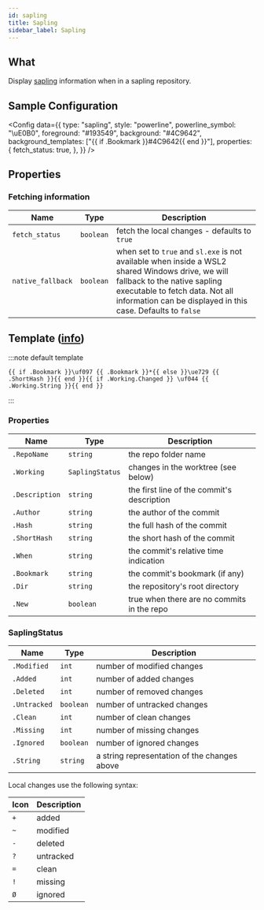 ```yaml
---
id: sapling
title: Sapling
sidebar_label: Sapling
---
```


## What

Display [sapling][sapling] information when in a sapling repository.

## Sample Configuration


<Config
  data={{
    type: "sapling",
    style: "powerline",
    powerline_symbol: "\uE0B0",
    foreground: "#193549",
    background: "#4C9642",
    background_templates: ["{{ if .Bookmark }}#4C9642{{ end }}"],
    properties: {
      fetch_status: true,
    },
  }}
/>

## Properties

### Fetching information

| Name              | Type      | Description                                                                                                                                                                                                                       |
| ----------------- | --------- | --------------------------------------------------------------------------------------------------------------------------------------------------------------------------------------------------------------------------------- |
| `fetch_status`    | `boolean` | fetch the local changes - defaults to `true`                                                                                                                                                                                      |
| `native_fallback` | `boolean` | when set to `true` and `sl.exe` is not available when inside a WSL2 shared Windows drive, we will fallback to the native sapling executable to fetch data. Not all information can be displayed in this case. Defaults to `false` |

## Template ([info][templates])

:::note default template

```template
{{ if .Bookmark }}\uf097 {{ .Bookmark }}*{{ else }}\ue729 {{ .ShortHash }}{{ end }}{{ if .Working.Changed }} \uf044 {{ .Working.String }}{{ end }}
```

:::

### Properties

| Name           | Type            | Description                                |
| -------------- | --------------- | ------------------------------------------ |
| `.RepoName`    | `string`        | the repo folder name                       |
| `.Working`     | `SaplingStatus` | changes in the worktree (see below)        |
| `.Description` | `string`        | the first line of the commit's description |
| `.Author`      | `string`        | the author of the commit                   |
| `.Hash`        | `string`        | the full hash of the commit                |
| `.ShortHash`   | `string`        | the short hash of the commit               |
| `.When`        | `string`        | the commit's relative time indication      |
| `.Bookmark`    | `string`        | the commit's bookmark (if any)             |
| `.Dir`         | `string`        | the repository's root directory            |
| `.New`         | `boolean`       | true when there are no commits in the repo |

### SaplingStatus

| Name         | Type      | Description                                  |
| ------------ | --------- | -------------------------------------------- |
| `.Modified`  | `int`     | number of modified changes                   |
| `.Added`     | `int`     | number of added changes                      |
| `.Deleted`   | `int`     | number of removed changes                    |
| `.Untracked` | `boolean` | number of untracked changes                  |
| `.Clean`     | `int`     | number of clean changes                      |
| `.Missing`   | `int`     | number of missing changes                    |
| `.Ignored`   | `boolean` | number of ignored changes                    |
| `.String`    | `string`  | a string representation of the changes above |

Local changes use the following syntax:

| Icon | Description |
| ---- | ----------- |
| `+`  | added       |
| `~`  | modified    |
| `-`  | deleted     |
| `?`  | untracked   |
| `=`  | clean       |
| `!`  | missing     |
| `Ø`  | ignored     |

[sapling]: https://sapling-scm.com/
[templates]: /docs/configuration/templates
